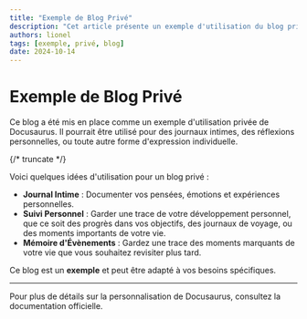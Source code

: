 ```yaml
---
title: "Exemple de Blog Privé"
description: "Cet article présente un exemple d'utilisation du blog privé avec Docusaurus."
authors: lionel
tags: [exemple, privé, blog]
date: 2024-10-14
---
```


# Exemple de Blog Privé

Ce blog a été mis en place comme un exemple d'utilisation privée de Docusaurus. Il pourrait être utilisé pour des journaux intimes, des réflexions personnelles, ou toute autre forme d'expression individuelle.

{/* truncate */}

Voici quelques idées d'utilisation pour un blog privé :

- **Journal Intime** : Documenter vos pensées, émotions et expériences personnelles.
- **Suivi Personnel** : Garder une trace de votre développement personnel, que ce soit des progrès dans vos objectifs, des journaux de voyage, ou des moments importants de votre vie.
- **Mémoire d'Évènements** : Gardez une trace des moments marquants de votre vie que vous souhaitez revisiter plus tard.

Ce blog est un **exemple** et peut être adapté à vos besoins spécifiques.

---

Pour plus de détails sur la personnalisation de Docusaurus, consultez la documentation officielle.
